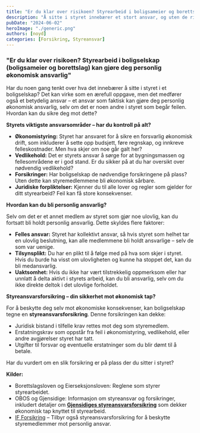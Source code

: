 ```yaml
---
title: "Er du klar over risikoen? Styrearbeid i boligsameier og borettslag kan gjøre deg personlig økonomisk ansvarlig"
description: "Å sitte i styret innebærer et stort ansvar, og uten de riktige forsikringene kan du ende opp med å bli personlig ansvarlig for økonomiske tap – også for handlinger begått av andre styremedlemmer. Har du tatt alle nødvendige forholdsregler for å beskytte deg selv?"
pubDate: "2024-06-02"
heroImage: "./generic.png"
authors: [noyd]
categories: [Forsikring, Styreansvar]
---
```


### "Er du klar over risikoen? Styrearbeid i boligselskap (boligsameier og borettslag) kan gjøre deg personlig økonomisk ansvarlig"

Har du noen gang tenkt over hva det innebærer å sitte i styret i et boligselskap? Det kan virke som en ærefull oppgave, men det medfører også et betydelig ansvar – et ansvar som faktisk kan gjøre deg personlig økonomisk ansvarlig, selv om det er noen andre i styret som begår feilen. Hvordan kan du sikre deg mot dette?

**Styrets viktigste ansvarsområder – har du kontroll på alt?**

- **Økonomistyring:** Styret har ansvaret for å sikre en forsvarlig økonomisk drift, som inkluderer å sette opp budsjett, føre regnskap, og innkreve felleskostnader. Men hva skjer om noe går galt her?
- **Vedlikehold:** Det er styrets ansvar å sørge for at bygningsmassen og fellesområdene er i god stand. Er du sikker på at du har oversikt over nødvendig vedlikehold?
- **Forsikringer:** Har boligselskap de nødvendige forsikringene på plass? Uten dette kan styremedlemmene bli økonomisk sårbare.
- **Juridiske forpliktelser:** Kjenner du til alle lover og regler som gjelder for ditt styrearbeid? Feil kan få store konsekvenser.

**Hvordan kan du bli personlig ansvarlig?**

Selv om det er et annet medlem av styret som gjør noe ulovlig, kan du fortsatt bli holdt personlig ansvarlig. Dette skyldes flere faktorer:

- **Felles ansvar:** Styret har kollektivt ansvar, så hvis styret som helhet tar en ulovlig beslutning, kan alle medlemmene bli holdt ansvarlige – selv de som var uenige.
- **Tilsynsplikt:** Du har en plikt til å følge med på hva som skjer i styret. Hvis du burde ha visst om ulovligheten og kunne ha stoppet det, kan du bli medansvarlig.
- **Uaktsomhet:** Hvis du ikke har vært tilstrekkelig oppmerksom eller har unnlatt å delta aktivt i styrets arbeid, kan du bli ansvarlig, selv om du ikke direkte deltok i det ulovlige forholdet.

**Styreansvarsforsikring – din sikkerhet mot økonomisk tap?**

For å beskytte deg selv mot økonomiske konsekvenser, kan boligselskap tegne en **styreansvarsforsikring**. Denne forsikringen kan dekke:

- Juridisk bistand i tilfelle krav rettes mot deg som styremedlem.
- Erstatningskrav som oppstår fra feil i økonomistyring, vedlikehold, eller andre avgjørelser styret har tatt.
- Utgifter til forsvar og eventuelle erstatninger som du blir dømt til å betale.

Har du vurdert om en slik forsikring er på plass der du sitter i styret?

**Kilder:**

- Borettslagsloven og Eierseksjonsloven: Reglene som styrer styrearbeidet.
- OBOS og Gjensidige: Informasjon om styreansvar og forsikringer, inkludert detaljer om **[Gjensidiges styreansvarsforsikring](https://www.gjensidige.no/bedrift/forsikring/styreansvarsforsikring)** som dekker økonomisk tap knyttet til styrearbeid.
- [IF Forsikring](https://www.if.no/bedrift/forsikringer/ansvar/styreansvar) – Tilbyr også styreansvarsforsikring for å beskytte styremedlemmer mot personlig ansvar.
